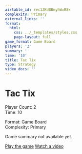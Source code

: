 ```yaml
---
airtable_id: rec1ZKd8BmyhWxR8x
complexity: Primary
external_links: ''
format:
  html:
    css: ../_templates/styles.css
    page-layout: full
game_format: Game Board
players: '2'
summary: ''
time: '10'
title: Tac Tix
type: Strategy
video_docs: ''
---
```


# Tac Tix

:::{.game-info-box}
:::{.game-stats}
:::{.left-stats}
Player Count: 2  
Time: 10
:::
:::{.right-stats}
Format: Game Board  
Complexity: Primary
:::
:::
:::

Game summary not available yet.

:::{.game-actions}
<a href="#" class="btn btn-play"><i class="fa fa-gamepad"></i> Play the game</a>
<a href="#" class="btn btn-watch"><i class="fa fa-video"></i> Watch a video</a>
:::